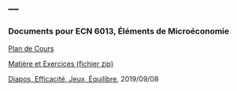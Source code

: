 ---
---

<link rel="stylesheet" href="styles.css" type="text/css">

### Documents pour ECN 6013, Éléments de Microéconomie

[Plan de Cours](./ECN6013/ECN6013A-A19-PC.pdf)

[Matière et Exercices (fichier zip)](./ECN6013/ECN6013_2019.zip)

[Diapos, Efficacité, Jeux, Équilibre](./ECN6013/efficacite_jeux_equilibre.pdf), 2019/09/08


